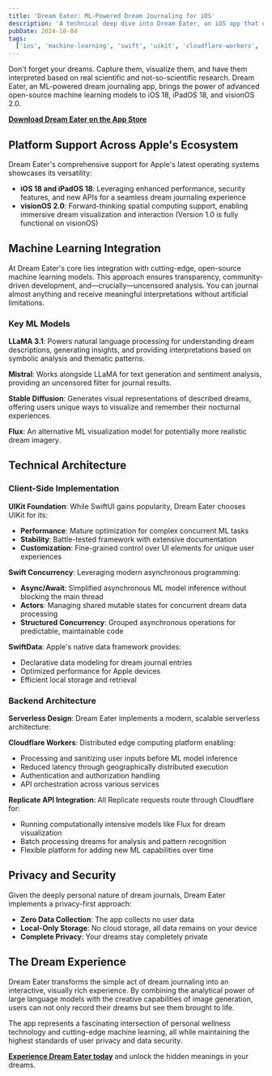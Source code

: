 ```yaml
---
title: 'Dream Eater: ML-Powered Dream Journaling for iOS'
description: 'A technical deep dive into Dream Eater, an iOS app that uses open-source ML models like LLaMA 3.1 and Stable Diffusion to analyze and visualize dreams'
pubDate: 2024-10-04
tags:
  ['ios', 'machine-learning', 'swift', 'uikit', 'cloudflare-workers', 'llama', 'stable-diffusion']
---
```


Don't forget your dreams. Capture them, visualize them, and have them interpreted based on real scientific and not-so-scientific research. Dream Eater, an ML-powered dream journaling app, brings the power of advanced open-source machine learning models to iOS 18, iPadOS 18, and visionOS 2.0.

[**Download Dream Eater on the App Store**](https://apps.apple.com/us/app/dream-eater/id6661019277)

## Platform Support Across Apple's Ecosystem

Dream Eater's comprehensive support for Apple's latest operating systems showcases its versatility:

- **iOS 18 and iPadOS 18**: Leveraging enhanced performance, security features, and new APIs for a seamless dream journaling experience
- **visionOS 2.0**: Forward-thinking spatial computing support, enabling immersive dream visualization and interaction (Version 1.0 is fully functional on visionOS)

## Machine Learning Integration

At Dream Eater's core lies integration with cutting-edge, open-source machine learning models. This approach ensures transparency, community-driven development, and—crucially—uncensored analysis. You can journal almost anything and receive meaningful interpretations without artificial limitations.

### Key ML Models

**LLaMA 3.1**: Powers natural language processing for understanding dream descriptions, generating insights, and providing interpretations based on symbolic analysis and thematic patterns.

**Mistral**: Works alongside LLaMA for text generation and sentiment analysis, providing an uncensored filter for journal results.

**Stable Diffusion**: Generates visual representations of described dreams, offering users unique ways to visualize and remember their nocturnal experiences.

**Flux**: An alternative ML visualization model for potentially more realistic dream imagery.

## Technical Architecture

### Client-Side Implementation

**UIKit Foundation**: While SwiftUI gains popularity, Dream Eater chooses UIKit for its:

- **Performance**: Mature optimization for complex concurrent ML tasks
- **Stability**: Battle-tested framework with extensive documentation
- **Customization**: Fine-grained control over UI elements for unique user experiences

**Swift Concurrency**: Leveraging modern asynchronous programming:

- **Async/Await**: Simplified asynchronous ML model inference without blocking the main thread
- **Actors**: Managing shared mutable states for concurrent dream data processing
- **Structured Concurrency**: Grouped asynchronous operations for predictable, maintainable code

**SwiftData**: Apple's native data framework provides:

- Declarative data modeling for dream journal entries
- Optimized performance for Apple devices
- Efficient local storage and retrieval

### Backend Architecture

**Serverless Design**: Dream Eater implements a modern, scalable serverless architecture:

**Cloudflare Workers**: Distributed edge computing platform enabling:

- Processing and sanitizing user inputs before ML model inference
- Reduced latency through geographically distributed execution
- Authentication and authorization handling
- API orchestration across various services

**Replicate API Integration**: All Replicate requests route through Cloudflare for:

- Running computationally intensive models like Flux for dream visualization
- Batch processing dreams for analysis and pattern recognition
- Flexible platform for adding new ML capabilities over time

## Privacy and Security

Given the deeply personal nature of dream journals, Dream Eater implements a privacy-first approach:

- **Zero Data Collection**: The app collects no user data
- **Local-Only Storage**: No cloud storage, all data remains on your device
- **Complete Privacy**: Your dreams stay completely private

## The Dream Experience

Dream Eater transforms the simple act of dream journaling into an interactive, visually rich experience. By combining the analytical power of large language models with the creative capabilities of image generation, users can not only record their dreams but see them brought to life.

The app represents a fascinating intersection of personal wellness technology and cutting-edge machine learning, all while maintaining the highest standards of user privacy and data security.

[**Experience Dream Eater today**](https://apps.apple.com/us/app/dream-eater/id6661019277) and unlock the hidden meanings in your dreams.
